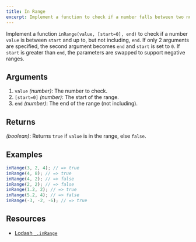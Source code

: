 ```yaml
---
title: In Range
excerpt: Implement a function to check if a number falls between two numbers
---
```


Implement a function `inRange(value, [start=0], end)` to check if a number `value` is between `start` and up to, but not including, `end`. If only 2 arguments are specified, the second argument becomes `end` and `start` is set to `0`. If `start` is greater than `end`, the parameters are swapped to support negative ranges.

## Arguments

1. `value` _(number)_: The number to check.
1. `[start=0]` _(number)_: The start of the range.
1. `end` _(number)_: The end of the range (not including).

## Returns

_(boolean)_: Returns `true` if `value` is in the range, else `false`.

## Examples

```js
inRange(3, 2, 4); // => true
inRange(4, 8); // => true
inRange(4, 2); // => false
inRange(2, 2); // => false
inRange(1.2, 2); // => true
inRange(5.2, 4); // => false
inRange(-3, -2, -6); // => true
```

## Resources

- [Lodash `_.inRange`](https://lodash.com/docs/#inRange)
